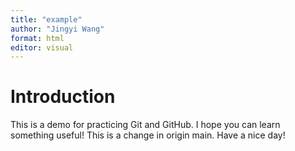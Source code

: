 ```yaml
---
title: "example"
author: "Jingyi Wang"
format: html
editor: visual
---
```


# Introduction

This is a demo for practicing Git and GitHub. I hope you can learn something useful!
This is a change in origin main.
Have a nice day!